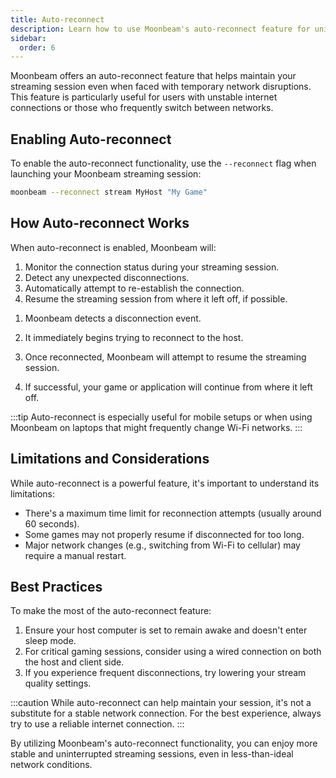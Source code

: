 ```yaml
---
title: Auto-reconnect 
description: Learn how to use Moonbeam's auto-reconnect feature for uninterrupted streaming sessions
sidebar:
  order: 6
---
```



Moonbeam offers an auto-reconnect feature that helps maintain your streaming session even when faced with temporary network disruptions. This feature is particularly useful for users with unstable internet connections or those who frequently switch between networks.

## Enabling Auto-reconnect

To enable the auto-reconnect functionality, use the `--reconnect` flag when launching your Moonbeam streaming session:

```bash
moonbeam --reconnect stream MyHost "My Game"
```

## How Auto-reconnect Works

When auto-reconnect is enabled, Moonbeam will:

1. Monitor the connection status during your streaming session.
2. Detect any unexpected disconnections.
3. Automatically attempt to re-establish the connection.
4. Resume the streaming session from where it left off, if possible.

<Steps>

1. Moonbeam detects a disconnection event.

2. It immediately begins trying to reconnect to the host.

3. Once reconnected, Moonbeam will attempt to resume the streaming session.

4. If successful, your game or application will continue from where it left off.

</Steps>

:::tip
Auto-reconnect is especially useful for mobile setups or when using Moonbeam on laptops that might frequently change Wi-Fi networks.
:::

## Limitations and Considerations

While auto-reconnect is a powerful feature, it's important to understand its limitations:

- <Badge text="Time Limit" /> There's a maximum time limit for reconnection attempts (usually around 60 seconds).
- <Badge text="Game State" variant="caution" /> Some games may not properly resume if disconnected for too long.
- <Badge text="Network Changes" variant="note" /> Major network changes (e.g., switching from Wi-Fi to cellular) may require a manual restart.

## Best Practices

To make the most of the auto-reconnect feature:

1. Ensure your host computer is set to remain awake and doesn't enter sleep mode.
2. For critical gaming sessions, consider using a wired connection on both the host and client side.
3. If you experience frequent disconnections, try lowering your stream quality settings.

:::caution
While auto-reconnect can help maintain your session, it's not a substitute for a stable network connection. For the best experience, always try to use a reliable internet connection.
:::

By utilizing Moonbeam's auto-reconnect functionality, you can enjoy more stable and uninterrupted streaming sessions, even in less-than-ideal network conditions.

